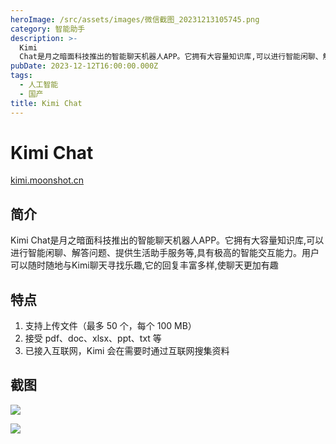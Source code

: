 ```yaml
---
heroImage: /src/assets/images/微信截图_20231213105745.png
category: 智能助手
description: >-
  Kimi
  Chat是月之暗面科技推出的智能聊天机器人APP。它拥有大容量知识库,可以进行智能闲聊、解答问题、提供生活助手服务等,具有极高的智能交互能力。用户可以随时随地与Kimi聊天寻找乐趣,它的回复丰富多样,使聊天更加有趣
pubDate: 2023-12-12T16:00:00.000Z
tags:
  - 人工智能
  - 国产
title: Kimi Chat
---
```


# Kimi Chat

[kimi.moonshot.cn](https://qianwen.aliyun.com/)

## 简介

Kimi Chat是月之暗面科技推出的智能聊天机器人APP。它拥有大容量知识库,可以进行智能闲聊、解答问题、提供生活助手服务等,具有极高的智能交互能力。用户可以随时随地与Kimi聊天寻找乐趣,它的回复丰富多样,使聊天更加有趣

## 特点

1. 支持上传文件（最多 50 个，每个 100 MB）
2. 接受 pdf、doc、xlsx、ppt、txt 等
3. 已接入互联网，Kimi 会在需要时通过互联网搜集资料

## 截图

![](/src/assets/images/微信截图_20231213105745.png)

![](/src/assets/images/微信截图_20231213105825.png)
